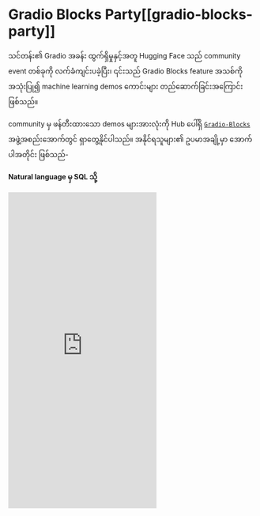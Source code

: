 # Gradio Blocks Party[[gradio-blocks-party]]

သင်တန်း၏ Gradio အခန်း ထွက်ရှိမှုနှင့်အတူ Hugging Face သည် community event တစ်ခုကို လက်ခံကျင်းပခဲ့ပြီး၊ ၎င်းသည် Gradio Blocks feature အသစ်ကို အသုံးပြု၍ machine learning demos ကောင်းများ တည်ဆောက်ခြင်းအကြောင်း ဖြစ်သည်။

community မှ ဖန်တီးထားသော demos များအားလုံးကို Hub ပေါ်ရှိ [`Gradio-Blocks`](https://huggingface.co/Gradio-Blocks) အဖွဲ့အစည်းအောက်တွင် ရှာတွေ့နိုင်ပါသည်။ အနိုင်ရသူများ၏ ဥပမာအချို့မှာ အောက်ပါအတိုင်း ဖြစ်သည်-

**Natural language မှ SQL သို့**

<iframe src="https://curranj-words-to-sql.hf.space" frameBorder="0" height="640" title="Gradio app" class="container p-0 flex-grow space-iframe" allow="accelerometer; ambient-light-sensor; autoplay; battery; camera; document-domain; encrypted-media; fullscreen; geolocation; gyroscope; layout-animations; legacy-image-formats; magnetometer; microphone; midi; oversized-images; payment; picture-in-picture; publickey-credentials-get; sync-xhr; usb; vr ; wake-lock; xr-spatial-tracking" sandbox="allow-forms allow-modals allow-popups allow-popups-to-escape-sandbox allow-same-origin allow-scripts allow-downloads"></iframe>
